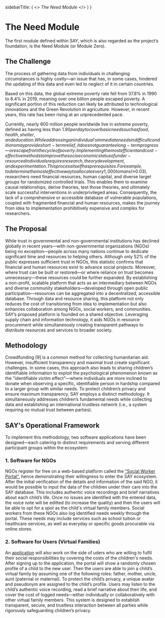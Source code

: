 
  sidebarTitle: (
    <>
      <i>The Need</i>&nbsp;<i>Module</i>
    </>
  )
}

<div style={{direction: 'ltr', textAlign: 'justify'}}>


# The Need Module
The first module defined within SAY, which is also regarded as the project’s foundation, is the Need Module (or Module Zero).

## The Challenge
The process of gathering data from individuals in challenging circumstances is highly costly—an issue that has, in some cases, hindered the updating of this data and even led to neglect of it in certain countries.

Based on this data, the global extreme poverty rate fell from 37.8% in 1990 to 8.4% in 2019, meaning over one billion people escaped poverty. A significant portion of this reduction can likely be attributed to technological innovations and the Green Revolution in agriculture. However, in recent years, this rate has been rising at an unprecedented pace.

Currently, nearly 600 million people worldwide live in extreme poverty, defined as having less than $1.90 per day to cover basic needs such as food, health, shelter, and education.
While addressing an individual’s immediate needs in difficult conditions may provide short-term relief, it does not guarantee long-term progress—or escape from the cycle of poverty. Implementing the most efficient and cost-effective methods to improve the socioeconomic status of under-resourced individuals requires research, theory development, and experimentation. This process itself has prerequisites. For example, to determine the most effective way to allocate every 1,000 tomans (≈$0.03), researchers need financial resources, human capital, and diverse target groups for randomized controlled trials. This enables them to examine causal relationships, derive theories, test those theories, and ultimately scale successful interventions in underprivileged areas.
Consequently, the lack of a comprehensive or accessible database of vulnerable populations, coupled with fragmented financial and human resources, makes the journey from idea to implementation prohibitively expensive and complex for researchers.

## The Proposal
While trust in governmental and non-governmental institutions has declined globally in recent years—with non-governmental organizations (NGOs) being no exception—people across many nations continue to dedicate significant time and resources to helping others. Although only 52% of the public expresses sufficient trust in NGOs, this statistic confirms that financial and human resources exist to advance social projects. Moreover, where trust can be built or restored—or where reliance on trust becomes unnecessary—these resources could be further expanded.
By establishing a non-profit, scalable platform that acts as an intermediary between NGOs and diverse community stakeholders—developed through open public participation—resources can be aggregated into a decentralized, accessible database. Through data and resource sharing, this platform not only reduces the cost of transitioning from idea to implementation but also enhances collaboration among NGOs, social workers, and communities.
SAY’s proposed platform is founded on a shared objective. Leveraging supply chain and information technology, it aids NGOs in resource procurement while simultaneously creating transparent pathways to distribute resources and services to broader society.

## Methodology
Crowdfunding [9] is a common method for collecting humanitarian aid. However, insufficient transparency and maximal trust create significant challenges. In some cases, this approach also leads to sharing children’s identifiable information to exploit the psychological phenomenon known as the "identifiable victim effect"—where individuals are more inclined to donate when observing a specific, identifiable person in hardship compared to a larger group with similar needs.
To protect children’s privacy and ensure maximum transparency, SAY employs a distinct methodology. It simultaneously addresses children’s fundamental needs while collecting data and establishing an international trustless network (i.e., a system requiring no mutual trust between parties).

## SAY's Operational Framework
To implement this methodology, two software applications have been designed—each catering to distinct requirements and serving different participant groups within the ecosystem:

### 1.	Software for NGOs
NGOs register for free on a web-based platform called the ["Social Worker Portal"](https://panel.saydao.org/#/auth/login), hence demonstrating their willingness to enter the SAY ecosystem. After the initial verification of the details and information of the said NGO, it would be possible to input the data of the children under their care into the SAY database. This includes authentic voice recordings and brief narratives about each child’s life. Once no issues are identified with the entered data, the voice note will be editted (to increase the quality) and then the users will be able to opt for a spot as the child's virtual family members. 
Social workers from these NGOs also log identified needs weekly through the portal. These needs may include services such as school tuition or healthcare services, as well as everyday or specific goods procurable via online stores.
### 2.	Software for Users (Virtual Families)
An [application](https://dapp.saydao.org/auth/intro) will also work on the side of uders who are willing to fulfil their social responsibilities by covering the costs of the children's needs. After signing up to the application, the portal will show a randomly chosen profile of a child to the new user.  Then the users are able to join a child’s virtual family by assuming one of the following roles: father, mother, uncle, aunt (paternal or maternal). 
To protect the child’s privacy, a unique avatar and pseudonym are assigned to the child’s profile. Users may listen to the child’s authentic voice recording, read a brief narrative about their life, and cover the cost of logged needs—either individually or collaboratively with other virtual family members.
This system is designed to establish transparent, secure, and trustless interaction between all parties while rigorously safeguarding children’s privacy.

</div>
